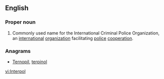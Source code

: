 {{wikipedia}}
==English==

===Proper noun===
{{en-proper noun}}

# Commonly used name for the  International Criminal Police Organization,  an [[international]] [[organization]] facilitating [[police]] [[cooperation]].

===Anagrams===
* [[Ternopil#English|Ternopil]], [[terpinol#English|terpinol]]

[[vi:Interpol]]